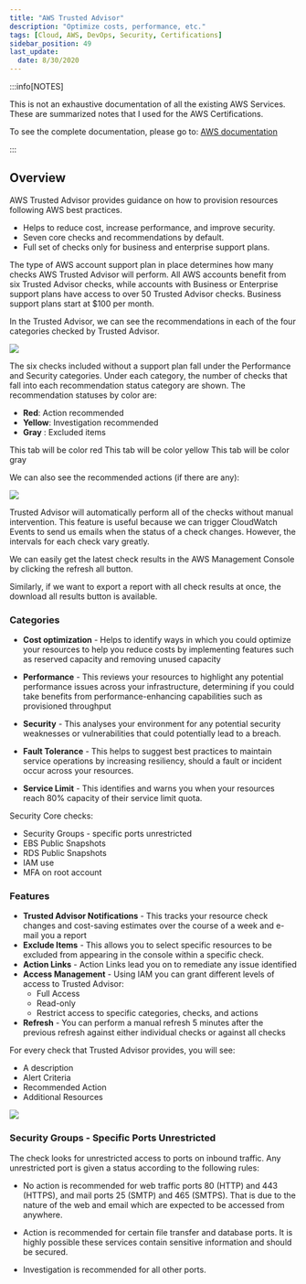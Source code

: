 ```yaml
---
title: "AWS Trusted Advisor"
description: "Optimize costs, performance, etc."
tags: [Cloud, AWS, DevOps, Security, Certifications]
sidebar_position: 49
last_update:
  date: 8/30/2020
---
```



:::info[NOTES]

This is not an exhaustive documentation of all the existing AWS Services. These are summarized notes that I used for the AWS Certifications.

To see the complete documentation, please go to: [AWS documentation](https://docs.aws.amazon.com/)

:::



## Overview

AWS Trusted Advisor provides guidance on how to provision resources following AWS best practices.

- Helps to reduce cost, increase performance, and improve security. 
- Seven core checks and recommendations by default. 
- Full set of checks only for business and enterprise support plans.

The type of AWS account support plan in place determines how many checks AWS Trusted Advisor will perform. All AWS accounts benefit from six Trusted Advisor checks, while accounts with Business or Enterprise support plans have access to over 50 Trusted Advisor checks. Business support plans start at $100 per month.

In the Trusted Advisor, we can see the recommendations in each of the four categories checked by Trusted Advisor.

![](/img/docs/awstrsutedadvisorconsoleview.png)

The six checks included without a support plan fall under the Performance and Security categories. Under each category, the number of checks that fall into each recommendation status category are shown. The recommendation statuses by color are:

- **Red**: Action recommended
- **Yellow**: Investigation recommended
- **Gray** : Excluded items


<Tabs>
  <TabItem value="Red" label="Red" attributes={{className: `${styles.red} ${styles['tab-label']}`}}>
    This tab will be color red
  </TabItem>
  <TabItem value="Yellow" label="Yellow" attributes={{className: `${styles.yellow} ${styles['tab-label']}`}}>
    This tab will be color yellow
  </TabItem>
  <TabItem value="Gray" label="Gray" attributes={{className: `${styles.gray} ${styles['tab-label']}`}}>
    This tab will be color gray
  </TabItem>
</Tabs>


We can also see the recommended actions (if there are any): 

![](/img/docs/awstrustedadvisorrecommendedactions.png)

Trusted Advisor will automatically perform all of the checks without manual intervention. This feature is useful because we can trigger CloudWatch Events to send us emails when the status of a check changes. However, the intervals for each check vary greatly. 

We can easily get the latest check results in the AWS Management Console by clicking the refresh all button.

Similarly, if we want to export a report with all check results at once, the download all results button is available.

### Categories

- **Cost optimization** - Helps to identify ways in which you could optimize your resources to help you reduce costs by implementing features such as reserved capacity and removing unused capacity

- **Performance** - This reviews your resources to highlight any potential performance issues across your infrastructure, determining if you could take benefits from performance-enhancing capabilities such as provisioned throughput

- **Security** - This analyses your environment for any potential security weaknesses or vulnerabilities that could potentially lead to a breach.

- **Fault Tolerance** - This helps to suggest best practices to maintain service operations by increasing resiliency, should a fault or incident occur across your resources.

- **Service Limit** - This identifies and warns you when your resources reach 80% capacity of their service limit quota.  

Security Core checks:

- Security Groups - specific ports unrestricted 
- EBS Public Snapshots 
- RDS Public Snapshots 
- IAM use 
- MFA on root account

### Features

- **Trusted Advisor Notifications** - This tracks your resource check changes and cost-saving estimates over the course of a week and e-mail you a report
- **Exclude Items** - This allows you to select specific resources to be excluded from appearing in the console within a specific check.  
- **Action Links** - Action Links lead you on to remediate any issue identified
- **Access Management** - Using IAM you can grant different levels of access to Trusted Advisor:
    - Full Access
    - Read-only 
    - Restrict access to specific categories, checks, and actions
- **Refresh** - You can perform a manual refresh 5 minutes after the previous refresh against either individual checks or against all checks

For every check that Trusted Advisor provides, you will see:

- A description 
- Alert Criteria
- Recommended Action
- Additional Resources

![](/img/docs/awsloggingandmonitoringtrustedadvisor.png)    

### Security Groups - Specific Ports Unrestricted

The check looks for unrestricted access to ports on inbound traffic. Any unrestricted port is given a status according to the following rules:

- No action is recommended for web traffic ports 80 (HTTP) and 443 (HTTPS), and mail ports 25 (SMTP) and 465 (SMTPS). That is due to the nature of the web and email which are expected to be accessed from anywhere.

- Action is recommended for certain file transfer and database ports. It is highly possible these services contain sensitive information and should be secured.

- Investigation is recommended for all other ports. 

